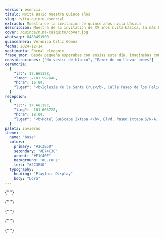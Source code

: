 ```yaml
---
version: esencial
titulo: Nvita Basic muestra Quince años
slug: nvita-quince-esencial
extracto: Muestra de la invitación de quince años nvita básica
descripcion: Muestra de la invitación de XV añós nvita básica, la más básica de las invitaciones que te ofrecemos.
cover: /quince/nina-casquito/cover.jpg
whatsapp: 8488493900
quinceanera: Veronica Ortiz Gómez
fecha: 2024-12-14
vestimenta: Formal elegante
frase_amor: Desde pequeña esperabas con ansias este día, imaginabas compartirlo con todas las personas que amas. Por fin llegó el día y es tal y como lo soñaste.
consideraciones: ["No vestir de blanco", "Favor de no llevar bebes"]
ceremonia:
  {
    "lat": 17.665128,
    "lang": -101.597448,
    "hora": 16:00,
    "lugar": "<b>Iglesia de la Santa Cruz</b>, Calle Paseo de los Pelicanos 40883, Ixtapa Gro. (frente a la Moraleja)",
  }
recepcion:
  {
    "lat": 17.661152,
    "lang": -101.603728,
    "hora": 18:00,
    "lugar": "<b>Hotel SunScape Ixtapa </b>, Blvd. Paseo Ixtapa S/N-A, 40884 Zihuatanejo, Gro Blvd. Paseo Ixtapa S/N-A, 40884 Zihuatanejo, Gro.",
  }
paleta: invierno
theme:
  name: "base"
  colors:
    primary: "#2C3E50"
    secondary: "#E74C3C"
    accent: "#F1C40F"
    background: "#ECF0F1"
    text: "#2C3E50"
  typography:
    heading: "Playfair Display"
    body: "Lora"
---
```



  <Hero
    nombres={frontmatter.quinceanera}
    fecha={frontmatter.fecha}
    cover={frontmatter.cover}
    client:load
  />
<Encabezados texto="Mis 15 años" />
<ParrafosLibres texto="El anhelo de todo padre es ver a su hija transformarse de una niña feliz a una mujer segura de sí. Y más orgulloso no podría estar y por eso contigo quiero celebrar." />

{" "}
<section class="grid contenido">
  <div class="conte-cartas">
    <Cartas
      icono="mdi:clipboard-text-date-outline"
      titulo="Fecha de mis XV años"
      fecha={frontmatter.fecha}
    />
    <Cartas
      icono="mdi:list-status"
      titulo="Detalles"
      array={frontmatter.consideraciones}
    />
    <Cartas
      icono="mdi:clothes-hanger"
      titulo="Código de vestimenta"
      codigo={frontmatter.vestimenta}
    />
  </div>
</section>

{" "}
<section class="grid contenido">
  <Frase frase={frontmatter.frase_amor} />
</section>

{" "}
<Encabezados texto="El Lugar" />
<section class="grid contenido fondo-mitad">
  <ParrafosLibres
    texto="Te compartimos la ubicación, te esperamos en la ceremonia religiosa y en
      la fiesta de XV años."
  />

  <div id="zigzag">
    <BloqueMapa
      encabezado="Ceremonia"
      dir={frontmatter.ceremonia.lugar}
      horario={frontmatter.ceremonia.hora}
      lat={frontmatter.ceremonia.lat}
      lng={frontmatter.ceremonia.lang}
      mapName="mapa1"
    />
    <BloqueMapa
      encabezado="Recepción"
      dir={frontmatter.recepcion.lugar}
      horario={frontmatter.recepcion.hora}
      lat={frontmatter.recepcion.lat}
      lng={frontmatter.recepcion.lang}
      mapName="mapa2"
    />
  </div>
</section>

{" "}
<section class="grid contenido">
  <Contador fecha={frontmatter.fecha} />
</section>

{" "}
<section>
  <ConfirmacionBasica
    whatsapp={frontmatter.whatsapp}
    dias_antes={7}
    version={frontmatter.version}
    client:only="react"
  />
</section>
